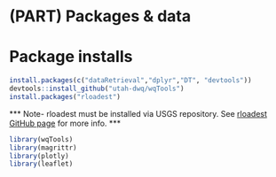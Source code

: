 # (PART) Packages & data {-}

# Package installs {#packages}
```r
install.packages(c("dataRetrieval","dplyr","DT", "devtools"))
devtools::install_github("utah-dwq/wqTools")
install.packages("rloadest")
```
*** Note- rloadest must be installed via USGS repository. See [rloadest GitHub page](https://github.com/USGS-R/rloadest){target="_blank"} for more info. ***

```r
library(wqTools)
library(magrittr)
library(plotly)
library(leaflet)
```


